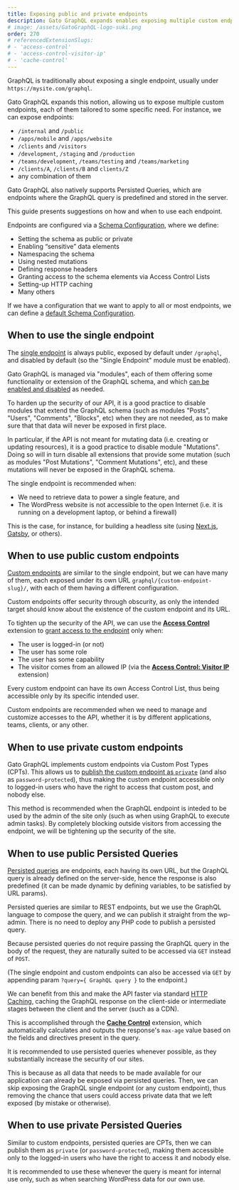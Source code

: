 ```yaml
---
title: Exposing public and private endpoints
description: Gato GraphQL expands enables exposing multiple custom endpoints, each of them tailored to some specific need, and these can be made private and public. When should we use each?
# image: /assets/GatoGraphQL-logo-suki.png
order: 270
# referencedExtensionSlugs:
# - 'access-control'
# - 'access-control-visitor-ip'
# - 'cache-control'
---
```


GraphQL is traditionally about exposing a single endpoint, usually under `https://mysite.com/graphql`.

Gato GraphQL expands this notion, allowing us to expose multiple custom endpoints, each of them tailored to some specific need. For instance, we can expose endpoints:

- `/internal` and `/public`
- `/apps/mobile` and `/apps/website`
- `/clients` and `/visitors`
- `/development`, `/staging` and `/production`
- `/teams/development`, `/teams/testing` and `/teams/marketing`
- `/clients/A`, `/clients/B` and `clients/Z`
- any combination of them

Gato GraphQL also natively supports Persisted Queries, which are endpoints where the GraphQL query is predefined and stored in the server.

This guide presents suggestions on how and when to use each endpoint.

<Banner type="info">

Endpoints are configured via a [Schema Configuration](https://gatographql.com/guides/use/creating-a-schema-configuration/), where we define:

- Setting the schema as public or private
- Enabling “sensitive” data elements
- Namespacing the schema
- Using nested mutations
- Defining response headers
- Granting access to the schema elements via Access Control Lists
- Setting-up HTTP caching
- Many others

If we have a configuration that we want to apply to all or most endpoints, we can define a [default Schema Configuration](https://gatographql.com/guides/config/defining-the-default-schema-configuration/).

</Banner>

## When to use the single endpoint

The [single endpoint](https://gatographql.com/guides/config/enabling-and-configuring-the-single-endpoint/) is always public, exposed by default under `/graphql`, and disabled by default (so the "Single Endpoint" module must be enabled).

<Banner type="info">

Gato GraphQL is managed via "modules", each of them offering some functionality or extension of the GraphQL schema, and which [can be enabled and disabled](https://gatographql.com/guides/config/browsing-enabling-and-disabling-modules/) as needed.

To harden up the security of our API, it is a good practice to disable modules that extend the GraphQL schema (such as modules "Posts", "Users", "Comments", "Blocks", etc) when they are not needed, as to make sure that that data will never be exposed in first place.

In particular, if the API is not meant for mutating data (i.e. creating or updating resources), it is a good practice to disable module "Mutations". Doing so will in turn disable all extensions that provide some mutation (such as modules "Post Mutations", "Comment Mutations", etc), and these mutations will never be exposed in the GraphQL schema.

</Banner>

The single endpoint is recommended when:

- We need to retrieve data to power a single feature, and
- The WordPress website is not accessible to the open Internet (i.e. it is running on a development laptop, or behind a firewall)

This is the case, for instance, for building a headless site (using [Next.js](https://nextjs.org/), [Gatsby](https://www.gatsbyjs.com/), or others).

## When to use public custom endpoints

[Custom endpoints](https://gatographql.com/guides/use/creating-a-custom-endpoint/) are similar to the single endpoint, but we can have many of them, each exposed under its own URL `graphql/{custom-endpoint-slug}/`, with each of them having a different configuration.

Custom endpoints offer security through obscurity, as only the intended target should know about the existence of the custom endpoint and its URL.

<Banner type="info">

To tighten up the security of the API, we can use the [**Access Control**](https://gatographql.com/extensions/access-control/) extension to [grant access to the endpoint](https://gatographql.com/guides/use/defining-access-control/) only when:

- The user is logged-in (or not)
- The user has some role
- The user has some capability
- The visitor comes from an allowed IP (via the [**Access Control: Visitor IP**](https://gatographql.com/extensions/access-control-visitor-ip/) extension)

Every custom endpoint can have its own Access Control List, thus being accessible only by its specific intended user.

</Banner>

Custom endpoints are recommended when we need to manage and customize accesses to the API, whether it is by different applications, teams, clients, or any other.

## When to use private custom endpoints

Gato GraphQL implements custom endpoints via Custom Post Types (CPTs). This allows us to [publish the custom endpoint as `private`](https://gatographql.com/guides/special-features/public-private-and-password-protected-endpoints/#heading-private-endpoints) (and also as `password-protected`), thus making the custom endpoint accessible only to logged-in users who have the right to access that custom post, and nobody else.

This method is recommended when the GraphQL endpoint is inteded to be used by the admin of the site only (such as when using GraphQL to execute admin tasks). By completely blocking outside visitors from accessing the endpoint, we will be tightening up the security of the site.

## When to use public Persisted Queries

[Persisted queries](https://gatographql.com/guides/use/creating-a-persisted-query/) are endpoints, each having its own URL, but the GraphQL query is already defined on the server-side, hence the response is also predefined (it can be made dynamic by defining variables, to be satisfied by URL params).

Persisted queries are similar to REST endpoints, but we use the GraphQL language to compose the query, and we can publish it straight from the wp-admin. There is no need to deploy any PHP code to publish a persisted query.

<Banner type="info">

Because persisted queries do not require passing the GraphQL query in the body of the request, they are naturally suited to be accessed via `GET` instead of `POST`.

(The single endpoint and custom endpoints can also be accessed via `GET` by appending param `?query={ GraphQL query }` to the endpoint.)

We can benefit from this and make the API faster via standard [HTTP Caching](https://gatographql.com/guides/use/adding-http-caching/), caching the GraphQL response on the client-side or intermediate stages between the client and the server (such as a CDN).

This is accomplished through the [**Cache Control**](https://gatographql.com/extensions/cache-control/) extension, which automatically calculates and outputs the response's `max-age` value based on the fields and directives present in the query.

</Banner>

It is recommended to use persisted queries whenever possible, as they substantially increase the security of our sites.

This is because as all data that needs to be made available for our application can already be exposed via persisted queries. Then, we can skip exposing the GraphQL single endpoint (or any custom endpoint), thus removing the chance that users could access private data that we left exposed (by mistake or otherwise).

## When to use private Persisted Queries

Similar to custom endpoints, persisted queries are CPTs, then we can publish them as `private` (or `password-protected`), making them accessible only to the logged-in users who have the right to access it and nobody else.

It is recommended to use these whenever the query is meant for internal use only, such as when searching WordPress data for our own use.
